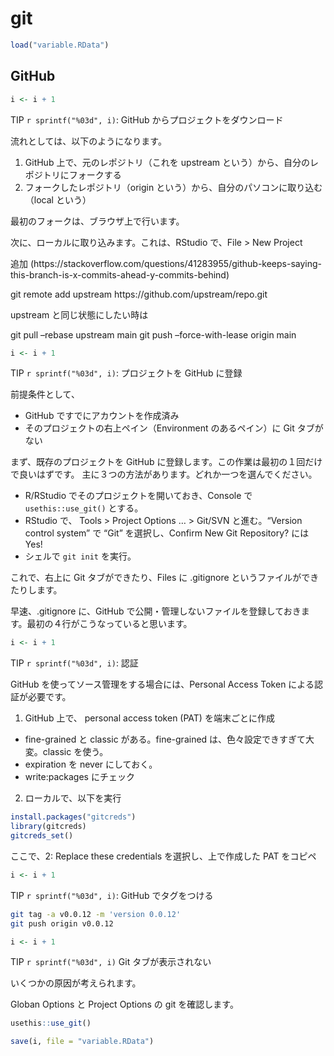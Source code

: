 # git {#git}

```r
load("variable.RData")
```

## GitHub

::: callout-tip
```r
i <- i + 1
```
TIP `r sprintf("%03d", i)`: GitHub からプロジェクトをダウンロード
:::

流れとしては、以下のようになります。

1.  GitHub 上で、元のレポジトリ（これを upstream という）から、自分のレポジトリにフォークする
2.  フォークしたレポジトリ（origin という）から、自分のパソコンに取り込む（local という）

最初のフォークは、ブラウザ上で行います。

次に、ローカルに取り込みます。これは、RStudio で、File \> New Project

追加 (https://stackoverflow.com/questions/41283955/github-keeps-saying-this-branch-is-x-commits-ahead-y-commits-behind)

git remote add upstream https://github.com/upstream/repo.git

upstream と同じ状態にしたい時は

git pull --rebase upstream main git push --force-with-lease origin main

::: callout-tip
```r
i <- i + 1
```
TIP `r sprintf("%03d", i)`: プロジェクトを GitHub に登録
:::

前提条件として、

-   GitHub ですでにアカウントを作成済み
-   そのプロジェクトの右上ペイン（Environment のあるペイン）に Git タブがない

まず、既存のプロジェクトを GitHub に登録します。この作業は最初の１回だけで良いはずです。 主に３つの方法があります。どれか一つを選んでください。

-   R/RStudio でそのプロジェクトを開いておき、Console で `usethis::use_git()` とする。
-   RStudio で、 Tools \> Project Options ... \> Git/SVN と進む。"Version control system" で "Git" を選択し、Confirm New Git Repository? には Yes!
-   シェルで `git init` を実行。

これで、右上に Git タブができたり、Files に .gitignore というファイルができたりします。

早速、.gitignore に、GitHub で公開・管理しないファイルを登録しておきます。最初の４行がこうなっていると思います。

::: callout-tip
```r
i <- i + 1
```
TIP `r sprintf("%03d", i)`: 認証
:::

GitHub を使ってソース管理をする場合には、Personal Access Token による認証が必要です。

1.  GitHub 上で、 personal access token (PAT) を端末ごとに作成

-   fine-grained と classic がある。fine-grained は、色々設定できすぎて大変。classic を使う。
-   expiration を never にしておく。
-   write:packages にチェック

2.  ローカルで、以下を実行

```R
install.packages("gitcreds")
library(gitcreds)
gitcreds_set()
```

ここで、2: Replace these credentials を選択し、上で作成した PAT をコピペ

::: callout-tip
```r
i <- i + 1
```
TIP `r sprintf("%03d", i)`: GitHub でタグをつける
:::

```bash
git tag -a v0.0.12 -m 'version 0.0.12'
git push origin v0.0.12
```

::: callout-tip
```r
i <- i + 1
```
TIP `r sprintf("%03d", i)` Git タブが表示されない
:::

いくつかの原因が考えられます。

Globan Options と Project Options の git を確認します。

```r
usethis::use_git()
```



```r
save(i, file = "variable.RData")
```
